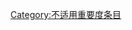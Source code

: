 {{catmore1|[[WikiProject:职业摔角|WikiProject:职业摔角]]}}
{{Articles by Importance|topic=职业摔角|project=职业摔角|format=TOC}}
{{emptycat}}

[[Category:不适用重要度条目|Category:不适用重要度条目]]